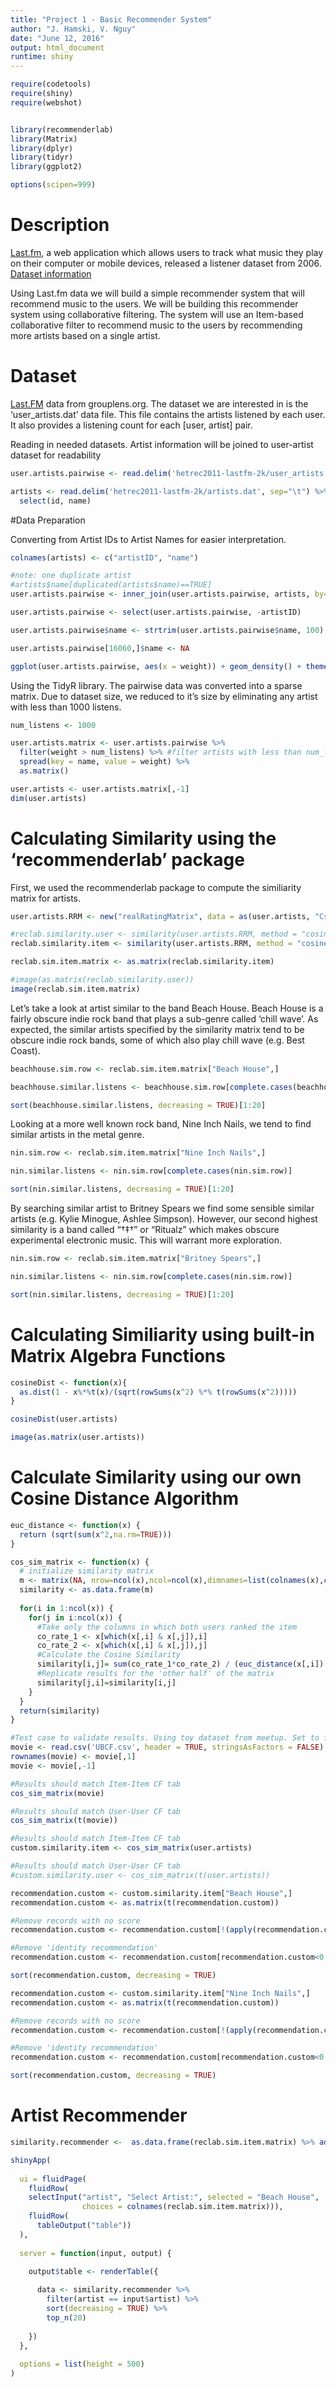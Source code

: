 ```yaml
---
title: "Project 1 - Basic Recommender System"
author: "J. Hamski, V. Nguy"
date: "June 12, 2016"
output: html_document
runtime: shiny
---
```


```r
require(codetools)
require(shiny)
require(webshot)


library(recommenderlab)
library(Matrix)
library(dplyr)
library(tidyr)
library(ggplot2)

options(scipen=999)
```

# Description
[Last.fm](http://www.lastfm.com), a web application which allows users to track what music they play on their computer or mobile devices, released a listener dataset from 2006. [Dataset information](http://files.grouplens.org/datasets/hetrec2011/hetrec2011-lastfm-readme.txt)


Using Last.fm data we will build a simple recommender system that will recommend music to the users. We will be building this recommender system using collaborative filtering. The system will use an Item-based collaborative filter to recommend music to the users by recommending more artists based on a single artist.


# Dataset
[Last.FM](http://grouplens.org/datasets/hetrec-2011/) data from grouplens.org. The dataset we are interested in is the 'user_artists.dat' data file. This file contains the artists listened by each user. It also provides a listening count for each [user, artist] pair.  

Reading in needed datasets. Artist information will be joined to user-artist dataset for readability
```r
user.artists.pairwise <- read.delim('hetrec2011-lastfm-2k/user_artists.dat', sep="\t")

artists <- read.delim('hetrec2011-lastfm-2k/artists.dat', sep="\t") %>%
  select(id, name)
```

#Data Preparation

Converting from Artist IDs to Artist Names for easier interpretation.
```r
colnames(artists) <- c("artistID", "name")

#note: one duplicate artist
#artists$name[duplicated(artists$name)==TRUE]
user.artists.pairwise <- inner_join(user.artists.pairwise, artists, by="artistID")

user.artists.pairwise <- select(user.artists.pairwise, -artistID)

user.artists.pairwise$name <- strtrim(user.artists.pairwise$name, 100)

user.artists.pairwise[16060,]$name <- NA

ggplot(user.artists.pairwise, aes(x = weight)) + geom_density() + theme_bw() + scale_x_log10()
```

Using the TidyR library. The pairwise data was converted into a sparse matrix. Due to dataset size, we reduced to it's size by eliminating any artist with less than 1000 listens. 
```r
num_listens <- 1000

user.artists.matrix <- user.artists.pairwise %>%
  filter(weight > num_listens) %>% #filter artists with less than num_listens listens
  spread(key = name, value = weight) %>%
  as.matrix()

user.artists <- user.artists.matrix[,-1]
dim(user.artists)
```


# Calculating Similarity using the 'recommenderlab' package  

First, we used the recommenderlab package to compute the similiarity matrix for artists. 
```r
user.artists.RRM <- new("realRatingMatrix", data = as(user.artists, "CsparseMatrix"))

#reclab.similarity.user <- similarity(user.artists.RRM, method = "cosine", which = "users")
reclab.similarity.item <- similarity(user.artists.RRM, method = "cosine", which = "items")

reclab.sim.item.matrix <- as.matrix(reclab.similarity.item)
```



```r
#image(as.matrix(reclab.similarity.user))
image(reclab.sim.item.matrix)
```


Let's take a look at artist similar to the band Beach House. Beach House is a fairly obscure indie rock band that plays a sub-genre called 'chill wave'. As expected, the similar artists specified by the similarity matrix tend to be obscure indie rock bands, some of which also play chill wave (e.g. Best Coast).
```r
beachhouse.sim.row <- reclab.sim.item.matrix["Beach House",]

beachhouse.similar.listens <- beachhouse.sim.row[complete.cases(beachhouse.sim.row)]

sort(beachhouse.similar.listens, decreasing = TRUE)[1:20]
```


Looking at a more well known rock band, Nine Inch Nails, we tend to find similar artists in the metal genre.
```r
nin.sim.row <- reclab.sim.item.matrix["Nine Inch Nails",]

nin.similar.listens <- nin.sim.row[complete.cases(nin.sim.row)]

sort(nin.similar.listens, decreasing = TRUE)[1:20]
```


By searching similar artist to Britney Spears we find some sensible similar artists (e.g. Kylie Minogue, Ashlee Simpson). However, our second highest similarity is a band called "†‡† " or "Ritualz" which makes obscure experimental electronic music. This will warrant more exploration. 
```r
nin.sim.row <- reclab.sim.item.matrix["Britney Spears",]

nin.similar.listens <- nin.sim.row[complete.cases(nin.sim.row)]

sort(nin.similar.listens, decreasing = TRUE)[1:20]
```

# Calculating Similiarity using built-in Matrix Algebra Functions

```r

cosineDist <- function(x){
  as.dist(1 - x%*%t(x)/(sqrt(rowSums(x^2) %*% t(rowSums(x^2))))) 
}

cosineDist(user.artists)

image(as.matrix(user.artists))
```

# Calculate Similarity using our own Cosine Distance Algorithm 
```r
euc_distance <- function(x) {
  return (sqrt(sum(x^2,na.rm=TRUE)))
}

cos_sim_matrix <- function(x) {
  # initialize similarity matrix
  m <- matrix(NA, nrow=ncol(x),ncol=ncol(x),dimnames=list(colnames(x),colnames(x)))
  similarity <- as.data.frame(m)
  
  for(i in 1:ncol(x)) {
    for(j in i:ncol(x)) {
      #Take only the columns in which both users ranked the item
      co_rate_1 <- x[which(x[,i] & x[,j]),i]
      co_rate_2 <- x[which(x[,i] & x[,j]),j]  
      #Calculate the Cosine Similarity
      similarity[i,j]= sum(co_rate_1*co_rate_2) / (euc_distance(x[,i]) * euc_distance(x[,j]))
      #Replicate results for the 'other half' of the matrix
      similarity[j,i]=similarity[i,j]        
    }
  }
  return(similarity)
}
```


```r
#Test case to validate results. Using toy dataset from meetup. Set to false before final rendering.
movie <- read.csv('UBCF.csv', header = TRUE, stringsAsFactors = FALSE)
rownames(movie) <- movie[,1]
movie <- movie[,-1]

#Results should match Item-Item CF tab
cos_sim_matrix(movie)

#Results should match User-User CF tab
cos_sim_matrix(t(movie))
```

```r
#Results should match Item-Item CF tab
custom.similarity.item <- cos_sim_matrix(user.artists)

#Results should match User-User CF tab
#custom.similarity.user <- cos_sim_matrix(t(user.artists))
```

```r
recommendation.custom <- custom.similarity.item["Beach House",]
recommendation.custom <- as.matrix(t(recommendation.custom))

#Remove records with no score
recommendation.custom <- recommendation.custom[!(apply(recommendation.custom, 1, function(y) any(y == 0))),]

#Remove 'identity recommendation'
recommendation.custom <- recommendation.custom[recommendation.custom<0.99]

sort(recommendation.custom, decreasing = TRUE)
```

```r
recommendation.custom <- custom.similarity.item["Nine Inch Nails",]
recommendation.custom <- as.matrix(t(recommendation.custom))

#Remove records with no score
recommendation.custom <- recommendation.custom[!(apply(recommendation.custom, 1, function(y) any(y == 0))),]

#Remove 'identity recommendation'
recommendation.custom <- recommendation.custom[recommendation.custom<0.99]

sort(recommendation.custom, decreasing = TRUE)
```


# Artist Recommender

```r

similarity.recommender <-  as.data.frame(reclab.sim.item.matrix) %>% add_rownames("artist")
```

```r

shinyApp(
  
  ui = fluidPage(
    fluidRow(
    selectInput("artist", "Select Artist:", selected = "Beach House",
                choices = colnames(reclab.sim.item.matrix))),
    fluidRow(
      tableOutput("table"))
  ),
  
  server = function(input, output) {
    
    output$table <- renderTable({

      data <- similarity.recommender %>%
        filter(artist == input$artist) %>%
        sort(decreasing = TRUE) %>%
        top_n(20)
      
    })
  },
  
  options = list(height = 500)
)
```